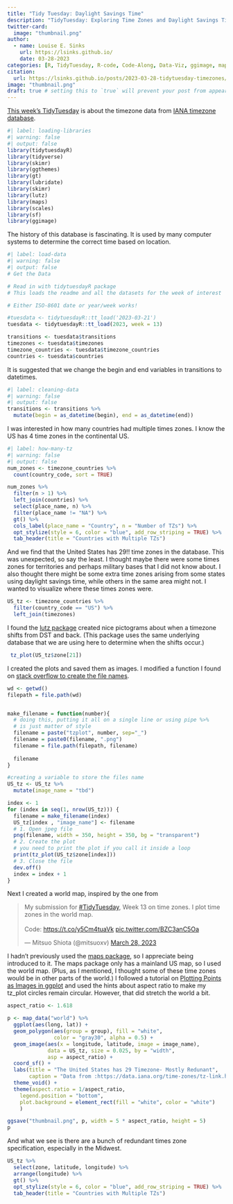 ```yaml
---
title: "Tidy Tuesday: Daylight Savings Time"
description: "TidyTuesday: Exploring Time Zones and Daylight Savings Time"
twitter-card:
  image: "thumbnail.png"
author:
  - name: Louise E. Sinks
    url: https://lsinks.github.io/
    date: 03-28-2023
categories: [R, TidyTuesday, R-code, Code-Along, Data-Viz, ggimage, maps] # self-defined categories
citation:
  url: https://lsinks.github.io/posts/2023-03-28-tidytuesday-timezones/
image: "thumbnail.png"
draft: true # setting this to `true` will prevent your post from appearing on your listing page until you're ready!
---
```


[This week's TidyTuesday](https://github.com/rfordatascience/tidytuesday/blob/master/data/2023/2023-03-28/readme.md) is about the timezone data from [IANA timezone database](https://data.iana.org/time-zones/tz-link.html).

```r
#| label: loading-libraries
#| warning: false
#| output: false
library(tidytuesdayR)
library(tidyverse)
library(skimr)
library(ggthemes)
library(gt)
library(lubridate)
library(skimr)
library(lutz)
library(maps)
library(scales)
library(sf)
library(ggimage)

```

The history of this database is fascinating. It is used by many computer systems to determine the correct time based on location.

```r
#| label: load-data
#| warning: false
#| output: false
# Get the Data

# Read in with tidytuesdayR package 
# This loads the readme and all the datasets for the week of interest

# Either ISO-8601 date or year/week works!

#tuesdata <- tidytuesdayR::tt_load('2023-03-21')
tuesdata <- tidytuesdayR::tt_load(2023, week = 13)

transitions <- tuesdata$transitions
timezones <- tuesdata$timezones
timezone_countries <- tuesdata$timezone_countries
countries <- tuesdata$countries
```

It is suggested that we change the begin and end variables in transitions to datetimes.

```r
#| label: cleaning-data
#| warning: false
#| output: false
transitions <- transitions %>%
  mutate(begin = as_datetime(begin), end = as_datetime(end))


```

I was interested in how many countries had multiple times zones. I know the US has 4 time zones in the continental US.

```r
#| label: how-many-tz
#| warning: false
#| output: false
num_zones <- timezone_countries %>%
  count(country_code, sort = TRUE)

num_zones %>% 
  filter(n > 1) %>%
  left_join(countries) %>%
  select(place_name, n) %>%
  filter(place_name != "NA") %>%
  gt() %>%
  cols_label(place_name = "Country", n = "Number of TZs") %>%
  opt_stylize(style = 6, color = "blue", add_row_striping = TRUE) %>%
  tab_header(title = "Countries with Multiple TZs") 


```

And we find that the United States has 29!! time zones in the database. This was unexpected, so say the least. I thought maybe there were some times zones for territories and perhaps military bases that I did not know about. I also thought there might be some extra time zones arising from some states using daylight savings time, while others in the same area might not. I wanted to visualize where these times zones were.

```r
US_tz <- timezone_countries %>% 
  filter(country_code == "US") %>%
  left_join(timezones)
```

I found the [lutz package](https://cran.r-project.org/web/packages/lutz/) created nice pictograms about when a timezone shifts from DST and back. (This package uses the same underlying database that we are using here to determine when the shifts occur.)

```r
 tz_plot(US_tz$zone[21])

```

I created the plots and saved them as images. I modified a function I found on [stack overflow to create the file names](https://stackoverflow.com/questions/66324232/how-to-save-files-with-different-names-using-for-loops-in-r).

```r

wd <- getwd()
filepath = file.path(wd)


make_filename = function(number){
  # doing this, putting it all on a single line or using pipe %>%
  # is just matter of style
  filename = paste("tzplot", number, sep="_")
  filename = paste0(filename, ".png")
  filename = file.path(filepath, filename)
  
  filename
}

#creating a variable to store the files name
US_tz <- US_tz %>%
  mutate(image_name = "tbd")

index <- 1
for (index in seq(1, nrow(US_tz))) {
  filename = make_filename(index)
  US_tz[index , "image_name"] <- filename
  # 1. Open jpeg file
  png(filename, width = 350, height = 350, bg = "transparent")
  # 2. Create the plot
  # you need to print the plot if you call it inside a loop
  print(tz_plot(US_tz$zone[index]))
  # 3. Close the file
  dev.off()
  index = index + 1
}

```

Next I created a world map, inspired by the one from

<blockquote class="twitter-tweet">

<p lang="en" dir="ltr">

My submission for <a href="https://twitter.com/hashtag/TidyTuesday?src=hash&ref_src=twsrc%5Etfw">#TidyTuesday</a>, Week 13 on time zones. I plot time zones in the world map.<br><br>Code: <a href="https://t.co/y5Cm4tuaVk">https://t.co/y5Cm4tuaVk</a> <a href="https://t.co/BZC3anC5Oa">pic.twitter.com/BZC3anC5Oa</a>

</p>

--- Mitsuo Shiota (@mitsuoxv) <a href="https://twitter.com/mitsuoxv/status/1640514380600332290?ref_src=twsrc%5Etfw">March 28, 2023</a>

</blockquote>

```{=html}
<script async src="https://platform.twitter.com/widgets.js" charset="utf-8"></script>
```
I hadn't previously used the [maps package](https://cran.r-project.org/web/packages/maps/), so I appreciate being introduced to it. The maps package only has a mainland US map, so I used the world map. (Plus, as I mentioned, I thought some of these time zones would be in other parts of the world.) I followed a tutorial on [Plotting Points as Images in ggplot](https://themockup.blog/posts/2020-10-11-embedding-images-in-ggplot/) and used the hints about aspect ratio to make my tz_plot circles remain circular. However, that did stretch the world a bit.

```r

aspect_ratio <- 1.618  

p <- map_data("world") %>% 
  ggplot(aes(long, lat)) +
  geom_polygon(aes(group = group), fill = "white", 
               color = "gray30", alpha = 0.5) +
  geom_image(aes(x = longitude, latitude, image = image_name), 
             data = US_tz, size = 0.025, by = "width",
             asp = aspect_ratio) +
  coord_sf() +
  labs(title = "The United States has 29 Timezone- Mostly Redunant",
       caption = "Data from :https://data.iana.org/time-zones/tz-link.html") +
  theme_void() +
  theme(aspect.ratio = 1/aspect_ratio,
    legend.position = "bottom",
    plot.background = element_rect(fill = "white", color = "white")
    )

ggsave("thumbnail.png", p, width = 5 * aspect_ratio, height = 5)
p
```

And what we see is there are a bunch of redundant times zone specification, especially in the Midwest.

```r
US_tz %>%
  select(zone, latitude, longitude) %>%
  arrange(longitude) %>%
  gt() %>%
  opt_stylize(style = 6, color = "blue", add_row_striping = TRUE) %>%
  tab_header(title = "Countries with Multiple TZs") 

```

